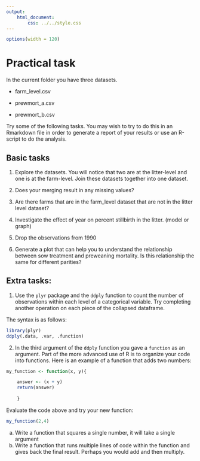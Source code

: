 ```yaml
---
output:
    html_document:
        css: ../../style.css
---
```


```r
options(width = 120)
```

# Practical task

In the current folder you have three datasets.

* farm_level.csv

* prewmort_a.csv

* prewmort_b.csv


Try some of the following tasks. You may wish to try to do this in an
Rmarkdown file in order to generate a report of your results or use an
R-script to do the analysis.

## Basic tasks

1. Explore the datasets. You will notice that two are at the
litter-level and one is at the farm-level. Join these datasets
together into one dataset.

2. Does your merging result in any missing values?

3. Are there farms that are in the farm_level dataset that are not in
the litter level dataset?

4. Investigate the effect of year on percent stillbirth in the litter. (model or graph)

5. Drop the observations from 1990

6. Generate a plot that can help you to understand the relationship
  between sow treatment and preweaning mortality. Is this relationship
  the same for different parities?



## Extra tasks:

1. Use the `plyr` package and the `ddply` function to count the number of observations within each level of a categorical variable. Try completing another operation on each piece of the collapsed dataframe.

The syntax is as follows:

```r
library(plyr)
ddply(.data, .var, .function)

```

2. In the third argument of the `ddply` function you gave a `function` as an argument. Part of the more advanced use of R is to organize your code into functions. Here is an example of a function that adds two numbers:

```r

my_function <- function(x, y){

    answer <- (x + y)
    return(answer)
    
    }

```

Evaluate the code above and try your new function:

```r

my_function(2,4)

```


a. Write a function that squares a single number, it will take a single argument
b. Write a function that runs multiple lines of code within the function and gives back the final result. Perhaps you would add and then multiply. 

